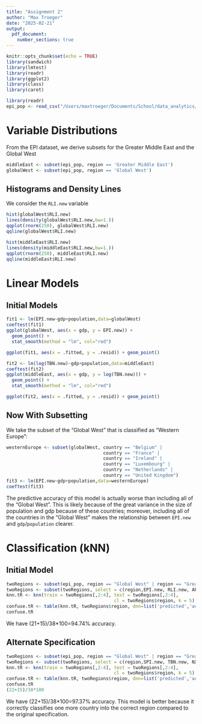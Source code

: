 ```yaml
---
title: "Assignment 2"
author: "Max Troeger"
date: "2025-02-21"
output:
  pdf_document:
    number_sections: true
---
```


```r
knitr::opts_chunk$set(echo = TRUE)
library(sandwich)
library(lmtest)
library(readr)
library(ggplot2)
library(class)
library(caret)
```

```r
library(readr)
epi_pop <- read_csv("/Users/maxtroeger/Documents/School/data_analytics/repo/assignment2/epi_results_2024_pop_gdp.csv")
```

# Variable Distributions
From the EPI dataset, we derive subsets for the Greater Middle East and the Global West
```r
middleEast <- subset(epi_pop, region == 'Greater Middle East')
globalWest <- subset(epi_pop, region == 'Global West')
```
## Histograms and Density Lines
We consider the `RLI.new` variable
```r
hist(globalWest$RLI.new)
lines(density(globalWest$RLI.new,bw=1.))
qqplot(rnorm(250), globalWest$RLI.new)
qqline(globalWest$RLI.new)
```

```r
hist(middleEast$RLI.new)
lines(density(middleEast$RLI.new,bw=1.))
qqplot(rnorm(250), middleEast$RLI.new)
qqline(middleEast$RLI.new)
```

# Linear Models
## Initial Models
```r
fit1 <- lm(EPI.new~gdp+population,data=globalWest)
coeftest(fit1)
ggplot(globalWest, aes(x = gdp, y = EPI.new)) +
  geom_point() +
  stat_smooth(method = "lm", col="red")

ggplot(fit1, aes(x = .fitted, y = .resid)) + geom_point()
```
```r
fit2 <- lm(log(TBN.new)~gdp+population,data=middleEast)
coeftest(fit2)
ggplot(middleEast, aes(x = gdp, y = log(TBN.new))) +
  geom_point() +
  stat_smooth(method = "lm", col="red")

ggplot(fit2, aes(x = .fitted, y = .resid)) + geom_point()
```
## Now With Subsetting
We take the subset of the "Global West" that is classified as "Western Europe":
```r
westernEurope <- subset(globalWest, country == "Belgium" |
                                    country == "France" |
                                    country == "Ireland" |
                                    country == "Luxembourg" |
                                    country == "Netherlands" |
                                    country == "United Kingdom")
fit3 <- lm(EPI.new~gdp+population,data=westernEurope)
coeftest(fit3)
```
The predictive accuracy of this model is actually worse than including all of the "Global West".
This is likely because of the great variance in the size of population and gdp because of these countries;
moreover, including all of the countries in the "Global West" makes the relationship between `EPI.new` and `gdp`/`population` clearer.

# Classification (kNN)
## Initial Model
```r
twoRegions <- subset(epi_pop, region == "Global West" | region == "Greater Middle East")
twoRegions <- subset(twoRegions, select = c(region,EPI.new, RLI.new, APO.new))
knn.tR <- knn(train = twoRegions[,2:4], test = twoRegions[,2:4],
                                        cl = twoRegions$region, k = 5)
confuse.tR <- table(knn.tR, twoRegions$region, dnn=list('predicted','actual'))
confuse.tR
```
We have  (21+15)/38*100=94.74% accuracy.

## Alternate Specification
```r
twoRegions <- subset(epi_pop, region == "Global West" | region == "Greater Middle East")
twoRegions <- subset(twoRegions, select = c(region,SPI.new, TBN.new, NXA.new))
knn.tR <- knn(train = twoRegions[,2:4], test = twoRegions[,2:4],
                                        cl = twoRegions$region, k = 5)
confuse.tR <- table(knn.tR, twoRegions$region, dnn=list('predicted','actual'))
confuse.tR
(22+15)/38*100
```
We have  (22+15)/38*100=97.37% accuracy.
This model is better because it correctly classifies one more country into the correct region compared to the original specification.
